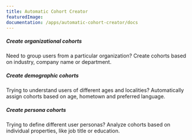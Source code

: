 ```yaml
---
title: Automatic Cohort Creator
featuredImage: 
documentation: /apps/automatic-cohort-creator/docs
---
```


<Section
    divider={false}
    title="Find new ways to group users together and analyze their behaviour by automatically assigning similar users to a cohort based on their properties."
    size="full"
    cols={3}
>
    <div>
        <h5>Create organizational cohorts</h5>
        <p>Need to group users from a particular organization? Create cohorts based on industry, company name or department.</p>
    </div>
    <div>
        <h5>Create demographic cohorts</h5>
        <p>Trying to understand users of different ages and localities? Automatically assign cohorts based on age, hometown and preferred language.</p>
    </div>
    <div>
        <h5>Create persona cohorts</h5>
        <p>Trying to define different user personas? Analyze cohorts based on individual properties, like job title or education.</p>
    </div>
</Section>

<TutorialsSlider topic="auto-cohorts" />

<Documentation />
